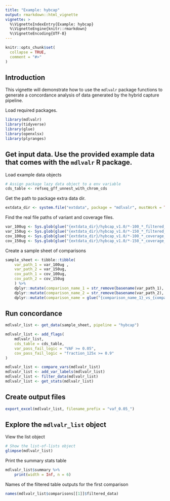 ```yaml
---
title: "Example: hybcap"
output: rmarkdown::html_vignette
vignette: >
  %\VignetteIndexEntry{Example: hybcap}
  %\VignetteEngine{knitr::rmarkdown}
  %\VignetteEncoding{UTF-8}
---
```


```r
knitr::opts_chunk$set(
  collapse = TRUE,
  comment = "#>"
)
```



## Introduction


This vignette will demonstrate how to use the `mdlvalr` package functions to generate a concordance analysis of data generated by the hybrid capture pipeline.



Load required packages.

```r
library(mdlvalr)
library(tidyverse)
library(glue)
library(openxlsx)
library(plyranges)
```


## Get input data. Use the provided example data that comes with the `mdlvalr` R package. 

Load example data objects


```r
# Assign package lazy data object to a env variable
cds_table <- refseq_gff_unnest_with_chrom_cds
```

Get the path to package extra data dir.

```r
extdata_dir <- system.file("extdata", package = "mdlvalr", mustWork = TRUE)
```

Find the real file paths of variant and coverage files.


```r
var_100ug <- Sys.glob(glue("{extdata_dir}/hybcap_v1.0/*-100_*_filtered_integrated_variant_output_summary.xlsx"))
var_150ug <- Sys.glob(glue("{extdata_dir}/hybcap_v1.0/*-150_*_filtered_integrated_variant_output_summary.xlsx"))
cov_100ug <- Sys.glob(glue("{extdata_dir}/hybcap_v1.0/*-100_*_coverage_summary.xlsx"))
cov_150ug <- Sys.glob(glue("{extdata_dir}/hybcap_v1.0/*-150_*_coverage_summary.xlsx"))
```


Create a sample sheet of comparisons


```r
sample_sheet <- tibble::tibble(
    var_path_1 = var_100ug ,
    var_path_2 = var_150ug,
    cov_path_1 = cov_100ug,
    cov_path_2 = cov_150ug
    ) %>%
    dplyr::mutate(comparison_name_1 = str_remove(basename(var_path_1), "_.*$")) %>%
    dplyr::mutate(comparison_name_2 = str_remove(basename(var_path_2), "_.*$")) %>%
    dplyr::mutate(comparison_name = glue("{comparison_name_1}_vs_{comparison_name_2}"))
```






## Run concordance

```r
mdlvalr_list <- get_data(sample_sheet, pipeline = "hybcap")

mdlvalr_list <- add_flags(
    mdlvalr_list,
    cds_table = cds_table,
    var_pass_fail_logic = "VAF >= 0.05",
    cov_pass_fail_logic = "fraction_125x >= 0.9"
)

mdlvalr_list <- compare_vars(mdlvalr_list)
mdlvalr_list <- add_var_labels(mdlvalr_list)
mdlvalr_list <- filter_data(mdlvalr_list)
mdlvalr_list <- get_stats(mdlvalr_list)
```




## Create output files


```r
export_excel(mdlvalr_list, filename_prefix = "vaf_0.05_")
```





## Explore the `mdlvalr_list` object

View the list object

```r
# Show the list-of-lists object
glimpse(mdlvalr_list)
```



Print the summary stats table

```r
mdlvalr_list$summary %>%
    print(width = Inf, n = 6)
```

Names of the filtered table outputs for the first comparison

```r
names(mdlvalr_list$comparisons[[1]]$filtered_data)
```


